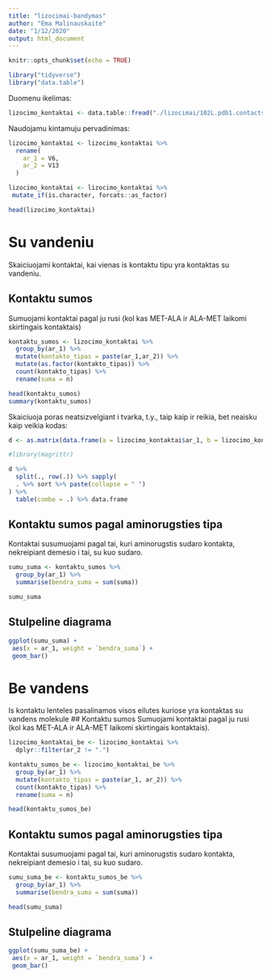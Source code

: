 ```yaml
---
title: "lizocimai-bandymas"
author: "Ema Malinauskaite"
date: "1/12/2020"
output: html_document
---
```


```r
knitr::opts_chunk$set(echo = TRUE)
```

```r
library("tidyverse")
library("data.table")
```

Duomenu ikelimas:
```r
lizocimo_kontaktai <- data.table::fread("./lizocimai/102L.pdb1.contacts.iterresue.table")
```

Naudojamu kintamuju pervadinimas:
```r
lizocimo_kontaktai <- lizocimo_kontaktai %>%
  rename(
    ar_1 = V6,
    ar_2 = V13
  )
```

```r
lizocimo_kontaktai <- lizocimo_kontaktai %>%
 mutate_if(is.character, forcats::as_factor)
```

```r
head(lizocimo_kontaktai) 
```

# Su vandeniu
Skaiciuojami kontaktai, kai vienas is kontaktu tipu yra kontaktas su vandeniu.

## Kontaktu sumos 
Sumuojami kontaktai pagal ju rusi (kol kas MET-ALA ir ALA-MET laikomi skirtingais kontaktais)
```r
kontaktu_sumos <- lizocimo_kontaktai %>% 
  group_by(ar_1) %>% 
  mutate(kontakto_tipas = paste(ar_1,ar_2)) %>% 
  mutate(as.factor(kontakto_tipas)) %>% 
  count(kontakto_tipas) %>% 
  rename(suma = n)

head(kontaktu_sumos)
summary(kontaktu_sumos)
```


Skaiciuoja poras neatsizvelgiant i tvarka, t.y., taip kaip ir reikia, bet neaisku kaip veikia kodas:
```r
d <- as.matrix(data.frame(a = lizocimo_kontaktai$ar_1, b = lizocimo_kontaktai$ar_2))

#library(magrittr)

d %>% 
  split(., row(.)) %>% sapply(
  . %>% sort %>% paste(collapse = " ")
) %>% 
  table(combo = .) %>% data.frame

```

## Kontaktu sumos pagal aminorugsties tipa
Kontaktai susumuojami pagal tai, kuri aminorugstis sudaro kontakta, nekreipiant demesio i tai, su kuo sudaro.
```r
sumu_suma <- kontaktu_sumos %>%  
  group_by(ar_1) %>% 
  summarise(bendra_suma = sum(suma))

sumu_suma

```

## Stulpeline diagrama
```r
ggplot(sumu_suma) +
 aes(x = ar_1, weight = `bendra_suma`) +
 geom_bar()
```

# Be vandens
Is kontaktu lenteles pasalinamos visos eilutes kuriose yra kontaktas su vandens molekule
## Kontaktu sumos
Sumuojami kontaktai pagal ju rusi (kol kas MET-ALA ir ALA-MET laikomi skirtingais kontaktais).
```r
lizocimo_kontaktai_be <- lizocimo_kontaktai %>%
  dplyr::filter(ar_2 != ".")

kontaktu_sumos_be <- lizocimo_kontaktai_be %>% 
  group_by(ar_1) %>% 
  mutate(kontakto_tipas = paste(ar_1, ar_2)) %>% 
  count(kontakto_tipas) %>% 
  rename(suma = n)

head(kontaktu_sumos_be)
```
## Kontaktu sumos pagal aminorugsties tipa
Kontaktai susumuojami pagal tai, kuri aminorugstis sudaro kontakta, nekreipiant demesio i tai, su kuo sudaro.
```r
sumu_suma_be <- kontaktu_sumos_be %>%  
  group_by(ar_1) %>% 
  summarise(bendra_suma = sum(suma))

head(sumu_suma)

```

## Stulpeline diagrama
```r
ggplot(sumu_suma_be) +
 aes(x = ar_1, weight = `bendra_suma`) +
 geom_bar()
```



